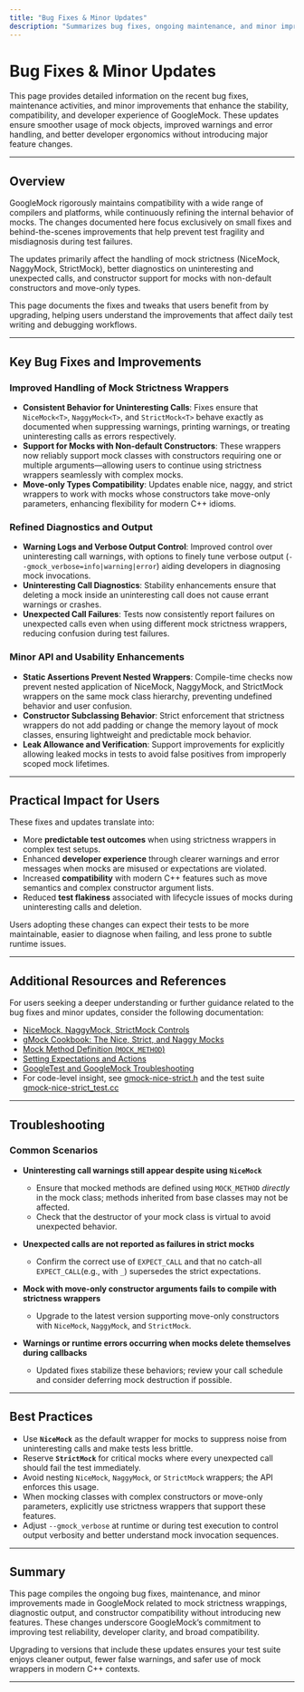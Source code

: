 ```yaml
---
title: "Bug Fixes & Minor Updates"
description: "Summarizes bug fixes, ongoing maintenance, and minor improvements that enhance stability, compatibility, and developer experience."
---
```


# Bug Fixes & Minor Updates

This page provides detailed information on the recent bug fixes, maintenance activities, and minor improvements that enhance the stability, compatibility, and developer experience of GoogleMock. These updates ensure smoother usage of mock objects, improved warnings and error handling, and better developer ergonomics without introducing major feature changes.

---

## Overview

GoogleMock rigorously maintains compatibility with a wide range of compilers and platforms, while continuously refining the internal behavior of mocks. The changes documented here focus exclusively on small fixes and behind-the-scenes improvements that help prevent test fragility and misdiagnosis during test failures.

The updates primarily affect the handling of mock strictness (NiceMock, NaggyMock, StrictMock), better diagnostics on uninteresting and unexpected calls, and constructor support for mocks with non-default constructors and move-only types.

This page documents the fixes and tweaks that users benefit from by upgrading, helping users understand the improvements that affect daily test writing and debugging workflows.

---

## Key Bug Fixes and Improvements

### Improved Handling of Mock Strictness Wrappers

- **Consistent Behavior for Uninteresting Calls**: Fixes ensure that `NiceMock<T>`, `NaggyMock<T>`, and `StrictMock<T>` behave exactly as documented when suppressing warnings, printing warnings, or treating uninteresting calls as errors respectively.
- **Support for Mocks with Non-default Constructors**: These wrappers now reliably support mock classes with constructors requiring one or multiple arguments—allowing users to continue using strictness wrappers seamlessly with complex mocks.
- **Move-only Types Compatibility**: Updates enable nice, naggy, and strict wrappers to work with mocks whose constructors take move-only parameters, enhancing flexibility for modern C++ idioms.

### Refined Diagnostics and Output

- **Warning Logs and Verbose Output Control**: Improved control over uninteresting call warnings, with options to finely tune verbose output (`--gmock_verbose=info|warning|error`) aiding developers in diagnosing mock invocations.
- **Uninteresting Call Diagnostics**: Stability enhancements ensure that deleting a mock inside an uninteresting call does not cause errant warnings or crashes.
- **Unexpected Call Failures**: Tests now consistently report failures on unexpected calls even when using different mock strictness wrappers, reducing confusion during test failures.

### Minor API and Usability Enhancements

- **Static Assertions Prevent Nested Wrappers**: Compile-time checks now prevent nested application of NiceMock, NaggyMock, and StrictMock wrappers on the same mock class hierarchy, preventing undefined behavior and user confusion.
- **Constructor Subclassing Behavior**: Strict enforcement that strictness wrappers do not add padding or change the memory layout of mock classes, ensuring lightweight and predictable mock behavior.
- **Leak Allowance and Verification**: Support improvements for explicitly allowing leaked mocks in tests to avoid false positives from improperly scoped mock lifetimes.

---

## Practical Impact for Users

These fixes and updates translate into:

- More **predictable test outcomes** when using strictness wrappers in complex test setups.
- Enhanced **developer experience** through clearer warnings and error messages when mocks are misused or expectations are violated.
- Increased **compatibility** with modern C++ features such as move semantics and complex constructor argument lists.
- Reduced **test flakiness** associated with lifecycle issues of mocks during uninteresting calls and deletion.

Users adopting these changes can expect their tests to be more maintainable, easier to diagnose when failing, and less prone to subtle runtime issues.

---

## Additional Resources and References

For users seeking a deeper understanding or further guidance related to the bug fixes and minor updates, consider the following documentation:

- [NiceMock, NaggyMock, StrictMock Controls](../api-reference/mock-behavior-extensions/nice-naggy-strict-mocks)
- [gMock Cookbook: The Nice, Strict, and Naggy Mocks](https://google.github.io/googletest/gmock_cook_book.html#NiceStrictNaggy)
- [Mock Method Definition (`MOCK_METHOD`)](../api-reference/core-mocking-api/mock-method-definition)
- [Setting Expectations and Actions](../api-reference/core-mocking-api/setting-expectations-actions)
- [GoogleTest and GoogleMock Troubleshooting](../../getting-started/configuration-validation/troubleshooting-common-issues)
- For code-level insight, see [gmock-nice-strict.h](https://github.com/google/googletest/blob/main/googlemock/include/gmock/gmock-nice-strict.h) and the test suite [gmock-nice-strict_test.cc](https://github.com/google/googletest/blob/main/googlemock/test/gmock-nice-strict_test.cc)

---

## Troubleshooting

### Common Scenarios

- **Uninteresting call warnings still appear despite using `NiceMock`**
  - Ensure that mocked methods are defined using `MOCK_METHOD` *directly* in the mock class; methods inherited from base classes may not be affected.
  - Check that the destructor of your mock class is virtual to avoid unexpected behavior.

- **Unexpected calls are not reported as failures in strict mocks**
  - Confirm the correct use of `EXPECT_CALL` and that no catch-all `EXPECT_CALL`(e.g., with `_`) supersedes the strict expectations.

- **Mock with move-only constructor arguments fails to compile with strictness wrappers**
  - Upgrade to the latest version supporting move-only constructors with `NiceMock`, `NaggyMock`, and `StrictMock`.

- **Warnings or runtime errors occurring when mocks delete themselves during callbacks**
  - Updated fixes stabilize these behaviors; review your call schedule and consider deferring mock destruction if possible.

---

## Best Practices

- Use **`NiceMock`** as the default wrapper for mocks to suppress noise from uninteresting calls and make tests less brittle.
- Reserve **`StrictMock`** for critical mocks where every unexpected call should fail the test immediately.
- Avoid nesting `NiceMock`, `NaggyMock`, or `StrictMock` wrappers; the API enforces this usage.
- When mocking classes with complex constructors or move-only parameters, explicitly use strictness wrappers that support these features.
- Adjust `--gmock_verbose` at runtime or during test execution to control output verbosity and better understand mock invocation sequences.

---

## Summary

This page compiles the ongoing bug fixes, maintenance, and minor improvements made in GoogleMock related to mock strictness wrappings, diagnostic output, and constructor compatibility without introducing new features. These changes underscore GoogleMock’s commitment to improving test reliability, developer clarity, and broad compatibility.

Upgrading to versions that include these updates ensures your test suite enjoys cleaner output, fewer false warnings, and safer use of mock wrappers in modern C++ contexts.

---